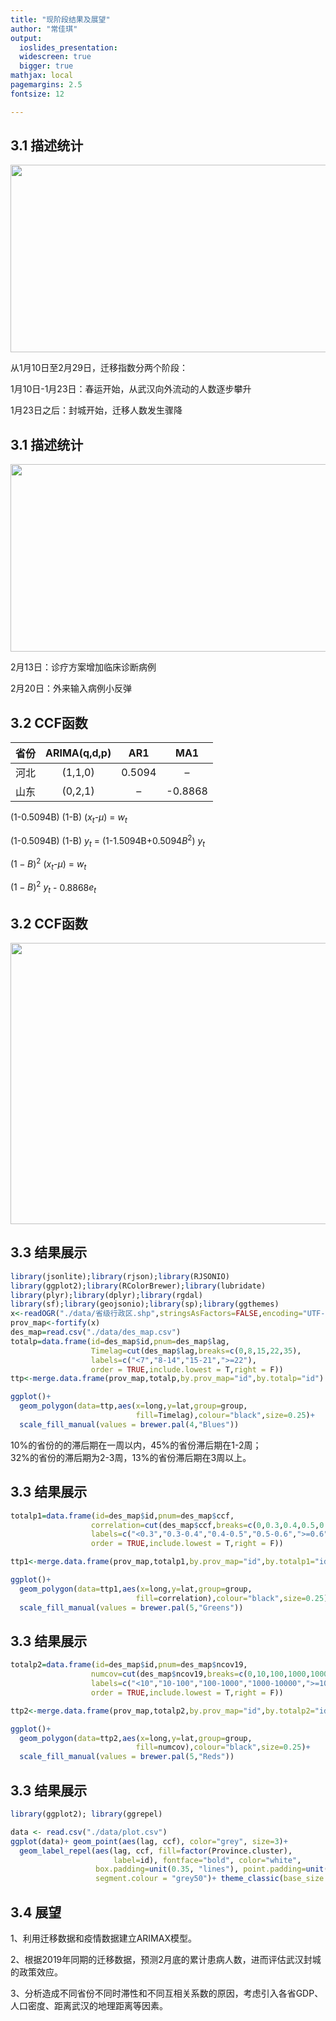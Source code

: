```yaml
---
title: "现阶段结果及展望"
author: "常佳琪"
output:
  ioslides_presentation: 
  widescreen: true
  bigger: true
mathjax: local
pagemargins: 2.5
fontsize: 12

---
```


 
## **3.1 描述统计**
<div align=center><img width='800' height='300'src='./picture/pic1.png'/></div>

从1月10日至2月29日，迁移指数分两个阶段：  

1月10日-1月23日：春运开始，从武汉向外流动的人数逐步攀升  

1月23日之后：封城开始，迁移人数发生骤降

## **3.1 描述统计**
<div align=center><img width='800' height='300'src='./picture/pic2.png'/></div>

2月13日：诊疗方案增加临床诊断病例  

2月20日：外来输入病例小反弹


## **3.2 CCF函数**


|  省份   | ARIMA(q,d,p) |  AR1   |  MA1  |
|:-------:|:------------:|:------:|:-----:|
|  河北   |   (1,1,0)    | 0.5094 |   --  |
|  山东   |   (0,2,1)    |    --  |-0.8868|  


(1-0.5094B) (1-B) ($x_{t}$-$\mu$) = $w_{t}$  

(1-0.5094B) (1-B) $y_{t}$ = (1-1.5094B+0.5094$B^2$) $y_{t}$  

$(1-B)^2$ ($x_{t}$-$\mu$) =  $w_{t}$    

$(1-B)^2$ $y_{t}$ - 0.8868$e_{t}$

## **3.2 CCF函数**
<div align=center><img width='800' height='450'src='./picture/ccf.png'/></div>

## **3.3 结果展示**  
```r
library(jsonlite);library(rjson);library(RJSONIO)
library(ggplot2);library(RColorBrewer);library(lubridate)
library(plyr);library(dplyr);library(rgdal)
library(sf);library(geojsonio);library(sp);library(ggthemes)
x<-readOGR("./data/省级行政区.shp",stringsAsFactors=FALSE,encoding="UTF-8")
prov_map<-fortify(x)
des_map=read.csv("./data/des_map.csv")
totalp=data.frame(id=des_map$id,pnum=des_map$lag,
                  Timelag=cut(des_map$lag,breaks=c(0,8,15,22,35),
                  labels=c("<7","8-14","15-21",">=22"),
                  order = TRUE,include.lowest = T,right = F))
ttp<-merge.data.frame(prov_map,totalp,by.prov_map="id",by.totalp="id")
```

```r
ggplot()+
  geom_polygon(data=ttp,aes(x=long,y=lat,group=group,
                            fill=Timelag),colour="black",size=0.25)+
  scale_fill_manual(values = brewer.pal(4,"Blues"))
```  

10%的省份的的滞后期在一周以内，45%的省份滞后期在1-2周；  
32%的省份的滞后期为2-3周，13%的省份滞后期在3周以上。

## **3.3 结果展示**  
```r
totalp1=data.frame(id=des_map$id,pnum=des_map$ccf,
                  correlation=cut(des_map$ccf,breaks=c(0,0.3,0.4,0.5,0.6,1),
                  labels=c("<0.3","0.3-0.4","0.4-0.5","0.5-0.6",">=0.6"),
                  order = TRUE,include.lowest = T,right = F))

ttp1<-merge.data.frame(prov_map,totalp1,by.prov_map="id",by.totalp1="id")

ggplot()+
  geom_polygon(data=ttp1,aes(x=long,y=lat,group=group,
                            fill=correlation),colour="black",size=0.25)+
  scale_fill_manual(values = brewer.pal(5,"Greens"))
```


## **3.3 结果展示**  
```r
totalp2=data.frame(id=des_map$id,pnum=des_map$ncov19,
                  numcov=cut(des_map$ncov19,breaks=c(0,10,100,1000,10000,100000),
                  labels=c("<10","10-100","100-1000","1000-10000",">=10000"),
                  order = TRUE,include.lowest = T,right = F))

ttp2<-merge.data.frame(prov_map,totalp2,by.prov_map="id",by.totalp2="id")

ggplot()+
  geom_polygon(data=ttp2,aes(x=long,y=lat,group=group,
                            fill=numcov),colour="black",size=0.25)+
  scale_fill_manual(values = brewer.pal(5,"Reds"))
```

## **3.3 结果展示**  
```r
library(ggplot2); library(ggrepel)

data <- read.csv("./data/plot.csv")
ggplot(data)+ geom_point(aes(lag, ccf), color="grey", size=3)+
  geom_label_repel(aes(lag, ccf, fill=factor(Province.cluster), 
                       label=id), fontface="bold", color="white", 
                   box.padding=unit(0.35, "lines"), point.padding=unit(0.5, "lines"), 
                   segment.colour = "grey50")+ theme_classic(base_size = 16)
```

## **3.4 展望**  

1、利用迁移数据和疫情数据建立ARIMAX模型。    

2、根据2019年同期的迁移数据，预测2月底的累计患病人数，进而评估武汉封城的政策效应。  

3、分析造成不同省份不同时滞性和不同互相关系数的原因，考虑引入各省GDP、人口密度、距离武汉的地理距离等因素。